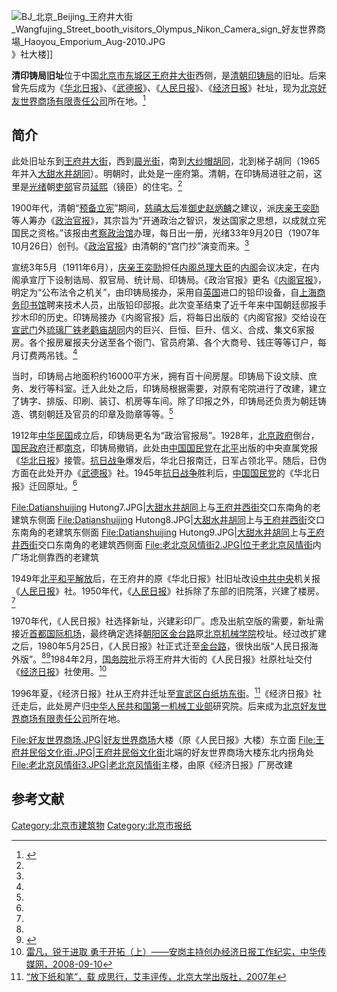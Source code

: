 [[File:BJ_北京_Beijing_王府井大街_Wangfujing_Street_booth_visitors_Olympus_Nikon_Camera_sign_好友世界商場_Haoyou_Emporium_Aug-2010.JPG|thumb]]》社大楼]]

'''清印铸局旧址'''位于中国[[北京市|北京市]][[东城区_(北京市)|东城区]][[王府井大街|王府井大街]]西侧，是[[清朝|清朝]][[印铸局|印铸局]]的旧址。后来曾先后成为《[[华北日报|华北日报]]》、《[[武德报|武德报]]》、《[[人民日报|人民日报]]》、《[[经济日报_(中华人民共和国)|经济日报]]》社址，现为[[北京好友世界商场有限责任公司|北京好友世界商场有限责任公司]]所在地。<ref name=shsb>{{Cite web |url=http://www.gmw.cn/01shsb/2001-03/09/GB/03%5E1593%5E0%5ESH10-913.htm |title=王府井与报纸，生活时报，2001年03月09日 |access-date=2013年4月21日 |archive-date=2004年9月10日 |archive-url=https://web.archive.org/web/20040910002622/http://www.gmw.cn/01shsb/2001-03/09/GB/03%5E1593%5E0%5ESH10-913.htm |dead-url=no }}</ref>

==简介==
此处旧址东到[[王府井大街|王府井大街]]，西到[[晨光街|晨光街]]，南到[[大纱帽胡同|大纱帽胡同]]，北到梯子胡同（1965年并入[[大甜水井胡同|大甜水井胡同]]）。明朝时，此处是一座府第。清朝，在印铸局进驻之前，这里是[[光绪|光绪]]朝[[吏部|吏部]]官员[[延熙|延熙]]（镜臣）的住宅。<ref name=shsb/>

1900年代，清朝“[[预备立宪|预备立宪]]”期间，[[慈禧太后|慈禧太后]]准[[御史|御史]][[赵炳麟|赵炳麟]]之建议，派[[庆亲王|庆亲王]][[奕劻|奕劻]]等人筹办《[[政治官报|政治官报]]》，其宗旨为“开通政治之智识，发达国家之思想，以成就立宪国民之资格。”该报由[[考察政治馆|考察政治馆]]办理，每日出一册，光绪33年9月20日（1907年10月26日）创刊。《[[政治官报|政治官报]]》由清朝的“宫门抄”演变而来。<ref name=shsb/>

宣统3年5月（1911年6月），[[庆亲王|庆亲王]][[奕劻|奕劻]]担任[[内阁总理大臣_(清)|内阁总理大臣]]的[[庆亲王内阁|内阁]]会议决定，在内阁承宣厅下设制诰局、叙官局、统计局、印铸局。《政治官报》更名《[[内阁官报|内阁官报]]》，明定为“公布法令之机关”，由印铸局接办，采用自[[英国|英国]]进口的铅印设备，自[[上海|上海]][[商务印书馆|商务印书馆]]聘来技术人员，出版铅印邸报。此次变革结束了近千年来中国朝廷邸报手抄木印的历史。印铸局接办《内阁官报》后，将每日出版的《内阁官报》交给设在[[宣武门|宣武门]]外[[琉璃厂|琉璃厂]][[铁老鹳庙胡同|铁老鹳庙胡同]]内的巨兴、巨恒、巨升、信义、合成、集文6家报房。各个报房雇报夫分送至各个衙门、官员府第、各个大商号、钱庄等等订户，每月订费两吊钱。<ref name=shsb/>

当时，印铸局占地面积约16000平方米，拥有百十间房屋。印铸局下设文牍、庶务、发行等科室。迁入此处之后，印铸局根据需要，对原有宅院进行了改建，建立了铸字、排版、印刷、装订、机房等车间。除了印报之外，印铸局还负责为朝廷铸造、镌刻朝廷及官员的印章及勋章等等。<ref name=shsb/>

1912年[[中华民国|中华民国]]成立后，印铸局更名为“政治官报局”。1928年，[[北洋政府|北京政府]]倒台，[[国民政府|国民政府]]迁都[[南京|南京]]，印铸局撤销，此处由[[中国国民党|中国国民党]]在[[北平|北平]]出版的中央直属党报《[[华北日报|华北日报]]》接管。[[抗日战争|抗日战争]]爆发后，华北日报南迁，日军占领北平。随后，日伪方面在此处开办《[[武德报|武德报]]》社。1945年[[抗日战争|抗日战争]]胜利后，[[中国国民党|中国国民党]]的《华北日报》迁回原址。<ref name=shsb/>

<gallery>
File:Datianshuijing Hutong7.JPG|[[大甜水井胡同|大甜水井胡同]]上与[[王府井西街|王府井西街]]交口东南角的老建筑东侧面
File:Datianshuijing Hutong8.JPG|[[大甜水井胡同|大甜水井胡同]]上与[[王府井西街|王府井西街]]交口东南角的老建筑东侧面
File:Datianshuijing Hutong9.JPG|[[大甜水井胡同|大甜水井胡同]]上与[[王府井西街|王府井西街]]交口东南角的老建筑西侧面
File:老北京风情街2.JPG|位于[[老北京风情街|老北京风情街]]内广场北侧靠西的老建筑
</gallery>

1949年[[北平和平解放|北平和平解放]]后，在王府井的原《华北日报》社旧址改设[[中共中央|中共中央]]机关报《[[人民日报|人民日报]]》社。1950年代，《[[人民日报|人民日报]]》社拆除了东部的旧院落，兴建了楼房。<ref name=shsb/>

1970年代，《人民日报》社选择新址，兴建彩印厂。虑及出航空版的需要，新址需接近[[首都国际机场|首都国际机场]]，最终确定选择[[朝阳区|朝阳区]][[金台路|金台路]]原[[北京机械学院|北京机械学院]]校址。经过改扩建之后，1980年5月25日，《人民日报》社正式迁至[[金台路|金台路]]，很快出版“人民日报海外版”。<ref name=shsb/><ref>{{Cite web |url=http://www.people.com.cn/GB/historic/0525/1788.html |title=1980年5月25日 人民日报社迁址，人民网，于2013-04-21查阅 |access-date=2013-04-21 |archive-date=2016-03-04 |archive-url=https://web.archive.org/web/20160304073120/http://www.people.com.cn/GB/historic/0525/1788.html |dead-url=no }}</ref>1984年2月，[[中华人民共和国国务院|国务院]]批示将王府井大街的《人民日报》社原社址交付《[[经济日报_(中华人民共和国)|经济日报]]》社使用。<ref>[http://academic.mediachina.net/article.php?id=5837 雷凡，锐于进取 勇于开拓（上）——安岗主持创办经济日报工作纪实，中华传媒网，2008-09-10]{{dead link|date=2018年3月 |bot=InternetArchiveBot |fix-attempted=yes }}</ref>

1996年夏，《经济日报》社从王府井迁址至[[宣武区|宣武区]][[白纸坊东街|白纸坊东街]]。<ref>[http://book.sina.com.cn/nzt/history/his/afpz/106.shtml “放下纸和笔”，载 成思行，艾丰评传，北京大学出版社，2007年]</ref>《经济日报》社迁走后，此处房产归[[中华人民共和国第一机械工业部|中华人民共和国第一机械工业部]]研究院。后来成为[[北京好友世界商场有限责任公司|北京好友世界商场有限责任公司]]所在地。

<gallery>
File:好友世界商场.JPG|[[北京好友世界商场有限责任公司|好友世界商场]]大楼（原《人民日报》大楼）东立面
File:王府井民俗文化街.JPG|[[北京好友世界商场有限责任公司|王府井民俗文化街]]北端的好友世界商场大楼东北内拐角处
File:老北京风情街3.JPG|[[老北京风情街|老北京风情街]]主楼，由原《经济日报》厂房改建
</gallery>

==参考文献==
{{reflist}}

[[Category:北京市建筑物|Category:北京市建筑物]]
[[Category:北京市报纸|Category:北京市报纸]]
